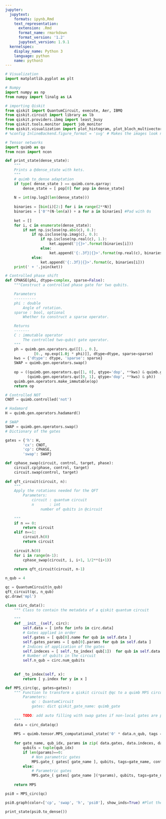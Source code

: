 ```yaml
---
jupyter:
  jupytext:
    formats: ipynb,Rmd
    text_representation:
      extension: .Rmd
      format_name: rmarkdown
      format_version: '1.2'
      jupytext_version: 1.9.1
  kernelspec:
    display_name: Python 3
    language: python
    name: python3
---
```


```python
# Visualization
import matplotlib.pyplot as plt

# Numpy
import numpy as np
from numpy import linalg as LA

# importing Qiskit
from qiskit import QuantumCircuit, execute, Aer, IBMQ
from qiskit.circuit import library as lb
from qiskit.providers.ibmq import least_busy
from qiskit.tools.monitor import job_monitor
from qiskit.visualization import plot_histogram, plot_bloch_multivector
# %config InlineBackend.figure_format = 'svg' # Makes the images look nice

# Tensor networks
import quimb as qu
from ncon import ncon
```

```python
def print_state(dense_state):
    """
    Prints a @dense_state with kets.
    """
    # quimb to_dense adaptation
    if type( dense_state ) == quimb.core.qarray:
        dense_state = [ pop[0] for pop in dense_state]    
    
    N = int(np.log2(len(dense_state)))
    
    binaries = [bin(i)[2:] for i in range(2**N)]
    binaries = ['0'*(N-len(a)) + a for a in binaries] #Pad with 0s
    
    ket = []
    for i, c in enumerate(dense_state):
        if not np.isclose(np.abs(c), 0.):
            if np.isclose(np.imag(c), 0.):
                if np.isclose(np.real(c), 1.):
                    ket.append('|{}>'.format(binaries[i]))
                else:
                    ket.append('{:.3f}|{}>'.format(np.real(c), binaries[i]))  
            else:
                ket.append('{:.3f}|{}>'.format(c, binaries[i]))
    print(' + '.join(ket))
```

```python
# Controlled phase shift
def CPHASE(phi, dtype=complex, sparse=False):
    """Construct a controlled phase gate for two qubits.

    Parameters
    ----------
    phi : double
        Angle of rotation.
    sparse : bool, optional
        Whether to construct a sparse operator.

    Returns
    -------
    C : immutable operator
        The controlled two-qubit gate operator.
    """
    ph = quimb.gen.operators.qu([[1., 0.],
             [0., np.exp(1.0j * phi)]], dtype=dtype, sparse=sparse)
    kws = {'dtype': dtype, 'sparse': sparse}
    SWAP = quimb.gen.operators.swap()
    
    op = ((quimb.gen.operators.qu([1, 0], qtype='dop', **kws) & quimb.gen.operators.eye(2, **kws)) +
          (quimb.gen.operators.qu([0, 1], qtype='dop', **kws) & ph))
    quimb.gen.operators.make_immutable(op)
    return op

# Controlled NOT
CNOT = quimb.controlled('not')

# Hadamard
H = quimb.gen.operators.hadamard()

# SWAP
SWAP = quimb.gen.operators.swap()
# Dictionary of the gates

gates = {'h': H, 
        'cx': CNOT,
        'cp': CPHASE,
        'swap': SWAP}
```

```python
def cphase_swap(circuit, control, target, phase):
    circuit.cp(phase, control, target)
    circuit.swap(control, target)
    
def qft_circuit(circuit, n):
    """
    Apply the rotations needed for the QFT
        Parameters:
            circuit : quantum circuit
            n       : int
                number of qubits in @circuit
    
    """
    if n == 0:
        return circuit
    elif n==1:
        circuit.h(0)
        return circuit
    
    circuit.h(0)
    for i in range(n-1):
        cphase_swap(circuit, i, i+1, 1/2**(i+1))
        
    return qft_circuit(circuit, n-1)

```

```python
n_qub = 4

qc = QuantumCircuit(n_qub)
qft_circuit(qc, n_qub)
qc.draw('mpl')
```

```python
class circ_data():
    """ Class to contain the metadata of a qiskit quantum circuit

    """
    def __init__(self, circ):  
        self.data = [ info for info in circ.data]
        # Gates applied in order
        self.gates = [ qub[0].name for qub in self.data ]
        self.gates_params = [ qub[0].params for qub in self.data ]
        # Indices of application of the gates
        self.indeces = [ self._to_index( qub[1])  for qub in self.data  ]
        # Number of qubits in the circuit
        self.n_qub = circ.num_qubits
        
        
    def _to_index(self, x):
        return [ y.index for y in x ]
```

```python
def MPS_circ(qc, gates=gates):
    """ Function to transform a qiskit circuit @qc to a quimb MPS circuit, using the gates @gates
        Parameters:
            qc : QuantumCircuit
            gates: dict qiskit_gate_name: quimb_gate
            
        TODO: add auto filling with swap gates if non-local gates are present
    """
    data = circ_data(qc)
    
    MPS = quimb.tensor.MPS_computational_state('0' * data.n_qub, tags = 'psi0')
    
    for gate_name, qub_idx, params in zip( data.gates, data.indeces, data.gates_params):
        qubits = tuple(qub_idx)
        if len(params)==0:
            # Non parametric gates
            MPS.gate_( gates[ gate_name ], qubits, tags=gate_name, contract=False) 
        else:
            # Parametric gates
            MPS.gate_( gates[ gate_name ](*params), qubits, tags=gate_name, contract=False) 
    
    return MPS
```

```python
psi0 = MPS_circ(qc)
```

```python
psi0.graph(color=['cp', 'swap', 'h', 'psi0'], show_inds=True) #Plot the network
```

```python
print_state(psi0.to_dense())
```

```python

```

